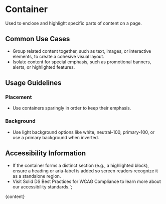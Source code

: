 


# Container

Used to enclose and highlight specific parts of content on a page.

<DefaultStory />

<DocumentationLinks storybookLink="${storybookLink}" figmaLibrary="${figmaLibrary}" figmaDocs="${figmaDocs}" />

## Common Use Cases

- Group related content together, such as text, images, or interactive elements, to create a cohesive visual layout.
- Isolate content for special emphasis, such as promotional banners, alerts, or highlighted features.

## Usage Guidelines

### Placement

- Use containers sparingly in order to keep their emphasis.

### Background

- Use light background options like white, neutral-100, primary-100, or use a primary background when inverted.

## Accessibility Information

- If the container forms a distinct section (e.g., a highlighted block), ensure a heading or aria-label is added so screen readers recognize it as a standalone region.
- Visit <sd-link href="https://www.figma.com/design/YDktJcseQIIQbsuCpoKS4V/Component-Docs?node-id=10708-5011&t=Z1FxSGWkmXG5r5sw-4" target="_blank">Solid DS Best Practices for WCAG Compliance</sd-link> to learn more about our accessibility standards.`;

<Meta title="Styles/sd-container/Overview" />

<OverviewFormatter story={ContainerStories.Default}>{content}</OverviewFormatter>
